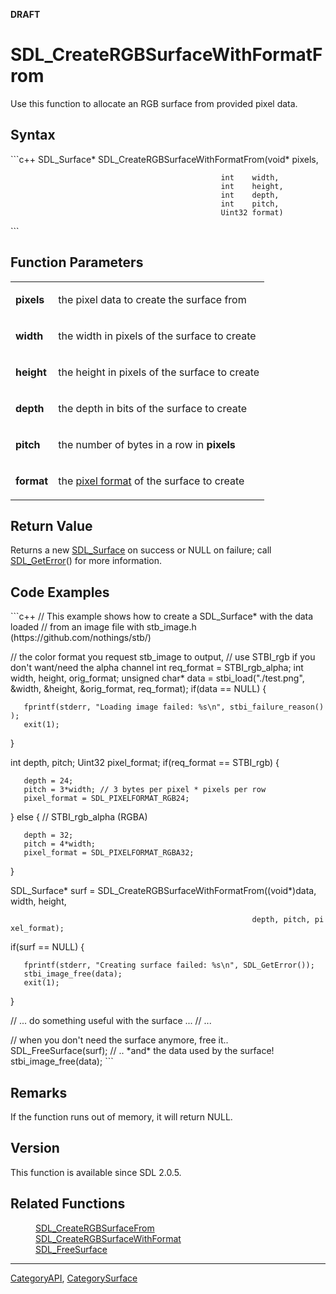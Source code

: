 <!-- pragma section-numbers off -->
<!-- pragma camelcase off -->
'''DRAFT'''

<!-- #*^*^*^*^*See http://wiki.libsdl.org/moin.cgi/SGFunctions for details on editing this page*^*^*^*^* -->


= SDL_CreateRGBSurfaceWithFormatFrom =
Use this function to allocate an RGB surface from provided pixel data.




== Syntax ==
```c++
SDL_Surface* SDL_CreateRGBSurfaceWithFormatFrom(void*  pixels,
                                                int    width,
                                                int    height,
                                                int    depth,
                                                int    pitch,
                                                Uint32 format)
```


== Function Parameters ==
{|
|'''pixels'''
|the pixel data to create the surface from
|-
|'''width'''
|the width in pixels of the surface to create
|-
|'''height'''
|the height in pixels of the surface to create
|-
|'''depth'''
|the depth in bits of the surface to create
|-
|'''pitch'''
|the number of bytes in a row in '''pixels'''
|-
|'''format'''
|the [[SDL_PixelFormatEnum|pixel format]] of the surface to create
|}


== Return Value ==
Returns a new [[SDL_Surface]] on success or NULL on failure; call [[SDL_GetError]]() for more information.


== Code Examples ==
```c++
// This example shows how to create a SDL_Surface* with the data loaded
// from an image file with stb_image.h (https://github.com/nothings/stb/)

// the color format you request stb_image to output,
// use STBI_rgb if you don't want/need the alpha channel
int req_format = STBI_rgb_alpha; 
int width, height, orig_format;
unsigned char* data = stbi_load("./test.png", &width, &height, &orig_format, req_format);
if(data == NULL) {
	fprintf(stderr, "Loading image failed: %s\n", stbi_failure_reason());
	exit(1);
}

int depth, pitch;
Uint32 pixel_format;
if(req_format == STBI_rgb) {
	depth = 24;
	pitch = 3*width; // 3 bytes per pixel * pixels per row
	pixel_format = SDL_PIXELFORMAT_RGB24;
} else { // STBI_rgb_alpha (RGBA)
	depth = 32;
	pitch = 4*width;
	pixel_format = SDL_PIXELFORMAT_RGBA32;
}

SDL_Surface* surf = SDL_CreateRGBSurfaceWithFormatFrom((void*)data, width, height,
                                                       depth, pitch, pixel_format);

if(surf == NULL) {
	fprintf(stderr, "Creating surface failed: %s\n", SDL_GetError());
	stbi_image_free(data);
	exit(1);
}

// ... do something useful with the surface ...
// ...

// when you don't need the surface anymore, free it..
SDL_FreeSurface(surf);
// .. *and* the data used by the surface!
stbi_image_free(data);
```


== Remarks ==
If the function runs out of memory, it will return NULL.


== Version ==
This function is available since SDL 2.0.5.


== Related Functions ==
:[[SDL_CreateRGBSurfaceFrom]]
:[[SDL_CreateRGBSurfaceWithFormat]]
:[[SDL_FreeSurface]]
<!-- #Remove this section if empty -->

----
[[CategoryAPI]], [[CategorySurface]]
<!-- #See the Style Guide for instructions on editing the footer. -->
